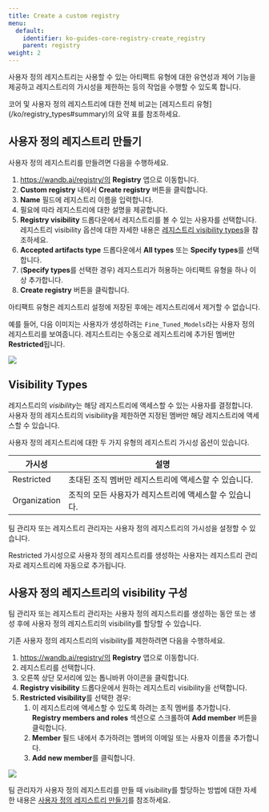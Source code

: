 ```yaml
---
title: Create a custom registry
menu:
  default:
    identifier: ko-guides-core-registry-create_registry
    parent: registry
weight: 2
---
```


사용자 정의 레지스트리는 사용할 수 있는 아티팩트 유형에 대한 유연성과 제어 기능을 제공하고 레지스트리의 가시성을 제한하는 등의 작업을 수행할 수 있도록 합니다.

<Info>
코어 및 사용자 정의 레지스트리에 대한 전체 비교는 [레지스트리 유형](/ko/registry_types#summary)의 요약 표를 참조하세요.
</Info>

## 사용자 정의 레지스트리 만들기

사용자 정의 레지스트리를 만들려면 다음을 수행하세요.

1. https://wandb.ai/registry/의 **Registry** 앱으로 이동합니다.
2. **Custom registry** 내에서 **Create registry** 버튼을 클릭합니다.
3. **Name** 필드에 레지스트리 이름을 입력합니다.
4. 필요에 따라 레지스트리에 대한 설명을 제공합니다.
5. **Registry visibility** 드롭다운에서 레지스트리를 볼 수 있는 사용자를 선택합니다. 레지스트리 visibility 옵션에 대한 자세한 내용은 [레지스트리 visibility types](/ko/./configure_registry#registry-visibility-types)을 참조하세요.
6. **Accepted artifacts type** 드롭다운에서 **All types** 또는 **Specify types**를 선택합니다.
7. (**Specify types**를 선택한 경우) 레지스트리가 허용하는 아티팩트 유형을 하나 이상 추가합니다.
8. **Create registry** 버튼을 클릭합니다.

<Note>
아티팩트 유형은 레지스트리 설정에 저장된 후에는 레지스트리에서 제거할 수 없습니다.
</Note>

예를 들어, 다음 이미지는 사용자가 생성하려는 `Fine_Tuned_Models`라는 사용자 정의 레지스트리를 보여줍니다. 레지스트리는 수동으로 레지스트리에 추가된 멤버만 **Restricted**됩니다.

<Frame>
    <img src="/images/registry/create_registry.gif"  />
</Frame>

## Visibility Types

레지스트리의 *visibility*는 해당 레지스트리에 액세스할 수 있는 사용자를 결정합니다. 사용자 정의 레지스트리의 visibility을 제한하면 지정된 멤버만 해당 레지스트리에 액세스할 수 있습니다.

사용자 정의 레지스트리에 대한 두 가지 유형의 레지스트리 가시성 옵션이 있습니다.

| 가시성 | 설명 |
| --- | --- |
| Restricted | 초대된 조직 멤버만 레지스트리에 액세스할 수 있습니다. |
| Organization | 조직의 모든 사용자가 레지스트리에 액세스할 수 있습니다. |

팀 관리자 또는 레지스트리 관리자는 사용자 정의 레지스트리의 가시성을 설정할 수 있습니다.

Restricted 가시성으로 사용자 정의 레지스트리를 생성하는 사용자는 레지스트리 관리자로 레지스트리에 자동으로 추가됩니다.

## 사용자 정의 레지스트리의 visibility 구성

팀 관리자 또는 레지스트리 관리자는 사용자 정의 레지스트리를 생성하는 동안 또는 생성 후에 사용자 정의 레지스트리의 visibility를 할당할 수 있습니다.

기존 사용자 정의 레지스트리의 visibility를 제한하려면 다음을 수행하세요.

1. https://wandb.ai/registry/의 **Registry** 앱으로 이동합니다.
2. 레지스트리를 선택합니다.
3. 오른쪽 상단 모서리에 있는 톱니바퀴 아이콘을 클릭합니다.
4. **Registry visibility** 드롭다운에서 원하는 레지스트리 visibility을 선택합니다.
5. **Restricted visibility**를 선택한 경우:
   1. 이 레지스트리에 액세스할 수 있도록 하려는 조직 멤버를 추가합니다. **Registry members and roles** 섹션으로 스크롤하여 **Add member** 버튼을 클릭합니다.
   2. **Member** 필드 내에서 추가하려는 멤버의 이메일 또는 사용자 이름을 추가합니다.
   3. **Add new member**를 클릭합니다.

<Frame>
    <img src="/images/registry/change_registry_visibility.gif"  />
</Frame>

팀 관리자가 사용자 정의 레지스트리를 만들 때 visibility를 할당하는 방법에 대한 자세한 내용은 [사용자 정의 레지스트리 만들기](/ko/./create_registry#create-a-custom-registry)를 참조하세요.
